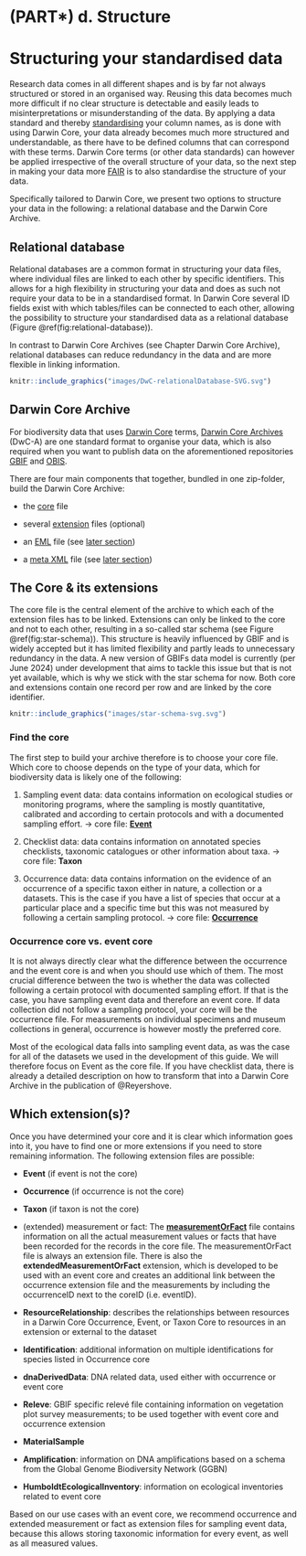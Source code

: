 # (PART\*) d. Structure {.unnumbered}

# Structuring your standardised data

Research data comes in all different shapes and is by far not always structured or stored in an organised way. Reusing this data becomes much more difficult if no clear structure is detectable and easily leads to misinterpretations or misunderstanding of the data. By applying a data standard and thereby [standardising](#standardise) your column names, as is done with using Darwin Core, your data already becomes much more structured and understandable, as there have to be defined columns that can correspond with these terms. Darwin Core terms (or other data standards) can however be applied irrespective of the overall structure of your data, so the next step in making your data more [FAIR](#FAIR) is to also standardise the structure of your data.

Specifically tailored to Darwin Core, we present two options to structure your data in the following: a relational database and the Darwin Core Archive.

## Relational database

Relational databases are a common format in structuring your data files, where individual files are linked to each other by specific identifiers. This allows for a high flexibility in structuring your data and does as such not require your data to be in a standardised format. In Darwin Core several ID fields exist with which tables/files can be connected to each other, allowing the possibility to structure your standardised data as a relational database (Figure \@ref(fig:relational-database)).

In contrast to Darwin Core Archives (see Chapter Darwin Core Archive), relational databases can reduce redundancy in the data and are more flexible in linking information.

```r

knitr::include_graphics("images/DwC-relationalDatabase-SVG.svg")

```

## Darwin Core Archive 

For biodiversity data that uses [Darwin Core](#DwC) terms, [Darwin Core Archives](#DwC-A) (DwC-A) are one standard format to organise your data, which is also required when you want to publish data on the aforementioned repositories [GBIF](#GBIF) and [OBIS](#OBIS).

There are four main components that together, bundled in one zip-folder, build the Darwin Core Archive:

-   the [core](#core) file

-   several [extension](#extension) files (optional)

-   an [EML](#eml) file (see [later section](#eml-terms))

-   a [meta XML](#metaxml) file (see [later section](#structural-metadata))

## The Core & its extensions

The core file is the central element of the archive to which each of the extension files has to be linked. Extensions can only be linked to the core and not to each other, resulting in a so-called star schema (see Figure \@ref(fig:star-schema)). This structure is heavily influenced by GBIF and is widely accepted but it has limited flexibility and partly leads to unnecessary redundancy in the data. A new version of GBIFs data model is currently (per June 2024) under development that aims to tackle this issue but that is not yet available, which is why we stick with the star schema for now. Both core and extensions contain one record per row and are linked by the core identifier.

```r

knitr::include_graphics("images/star-schema-svg.svg")

```

### Find the core

The first step to build your archive therefore is to choose your core file. Which core to choose depends on the type of your data, which for biodiversity data is likely one of the following:

1.  Sampling event data: data contains information on ecological studies or monitoring programs, where the sampling is mostly quantitative, calibrated and according to certain protocols and with a documented sampling effort. → core file: [**Event**](#event)

2.  Checklist data: data contains information on annotated species checklists, taxonomic catalogues or other information about taxa. → core file: **Taxon**

3.  Occurrence data: data contains information on the evidence of an occurrence of a specific taxon either in nature, a collection or a datasets. This is the case if you have a list of species that occur at a particular place and a specific time but this was not measured by following a certain sampling protocol. → core file: [**Occurrence**](#occurrence)

### Occurrence core vs. event core

It is not always directly clear what the difference between the occurrence and the event core is and when you should use which of them. The most crucial difference between the two is whether the data was collected following a certain protocol with documented sampling effort. If that is the case, you have sampling event data and therefore an event core. If data collection did not follow a sampling protocol, your core will be the occurrence file. For measurements on individual specimens and museum collections in general, occurrence is however mostly the preferred core.

Most of the ecological data falls into sampling event data, as was the case for all of the datasets we used in the development of this guide. We will therefore focus on Event as the core file. If you have checklist data, there is already a detailed description on how to transform that into a Darwin Core Archive in the publication of @Reyershove.

## Which extension(s)?

Once you have determined your core and it is clear which information goes into it, you have to find one or more extensions if you need to store remaining information. The following extension files are possible:

-   **Event** (if event is not the core)

-   **Occurrence** (if occurrence is not the core)

-   **Taxon** (if taxon is not the core)

-   (extended) measurement or fact: The [**measurementOrFact**](#measurementorfact) file contains information on all the actual measurement values or facts that have been recorded for the records in the core file. The measurementOrFact file is always an extension file. There is also the **extendedMeasurementOrFact** extension, which is developed to be used with an event core and creates an additional link between the occurrence extension file and the measurements by including the occurrenceID next to the coreID (i.e. eventID).

-   **ResourceRelationship**: describes the relationships between resources in a Darwin Core Occurrence, Event, or Taxon Core to resources in an extension or external to the dataset

-   **Identification**: additional information on multiple identifications for species listed in Occurrence core

-   **dnaDerivedData**: DNA related data, used either with occurrence or event core

-   **Releve**: GBIF specific relevé file containing information on vegetation plot survey measurements; to be used together with event core and occurrence extension

-   **MaterialSample**

-   **Amplification**: information on DNA amplifications based on a schema from the Global Genome Biodiversity Network (GGBN)

-   **HumboldtEcologicalInventory**: information on ecological inventories related to event core

Based on our use cases with an event core, we recommend occurrence and extended measurement or fact as extension files for sampling event data, because this allows storing taxonomic information for every event, as well as all measured values.

